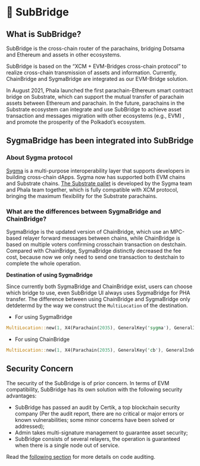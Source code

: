 # 🌉 SubBridge

## What is SubBridge? <a href="#what-is-subbridge" id="what-is-subbridge"></a>

SubBridge is the cross-chain router of the parachains, bridging Dotsama and Ethereum and assets in other ecosystems.

SubBridge is based on the “XCM + EVM-Bridges cross-chain protocol” to realize cross-chain transmission of assets and information. Currently, ChainBridge and SygmaBridge are integrated as our EVM-Bridge solution.

In August 2021, Phala launched the first parachain-Ethereum smart contract bridge on Substrate, which can support the mutual transfer of parachain assets between Ethereum and parachain. In the future, parachains in the Substrate ecosystem can integrate and use SubBridge to achieve asset transaction and messages migration with other ecosystems (e.g., EVM) , and promote the prosperity of the Polkadot’s ecosystem.

## SygmaBridge has been integrated into SubBridge <a href="#sygma-launch" id="sygma-launch"></a>

### About Sygma protocol

[Sygma](https://buildwithsygma.com) is a multi-purpose interoperability layer that supports developers in building cross-chain dApps. Sygma now has supported both EVM chains and Substrate chains. [The Substrate pallet](https://github.com/sygmaprotocol/sygma-substrate-pallets) is developed by the Sygma team and Phala team together, which is fully compatible with XCM protocol, bringing the maximum flexibility for the Substrate parachains.

### What are the differences between SygmaBridge and ChainBridge?

SygmaBridge is the updated version of ChainBridge, which use an MPC-based relayer forward messages between chains, while ChainBridge is based on multiple voters confirming crosschain transaction on destchain. Compared with ChainBridge, SygmaBridge distinctly decreased the fee cost, because now we only need to send one transaction to destchain to complete the whole operation.

**Destination of using SygmaBridge**

Since currently both SygmaBridge and ChainBridge exist, users can choose which bridge to use, even SubBridge UI always uses SygmaBridge for PHA transfer. The difference between using ChainBridge and SygmaBridge only detdetermd by the way we construct the `MultiLocation` of the destination.

* For using SygmaBridge

```rust
MultiLocation::new(1, X4(Parachain(2035), GeneralKey('sygma'), GeneralIndex(ethereumChainId), GeneralKey(recipientAddress))
```

* For using ChainBridge

```rust
MultiLocation::new(1, X4(Parachain(2035), GeneralKey('cb'), GeneralIndex(ethereumChainId), GeneralKey(recipientAddress))
```

## Security Concern <a href="#security-concern" id="security-concern"></a>

The security of the SubBridge is of prior concern. In terms of EVM compatibility, SubBridge has its own solution with the following security advantages:

* SubBridge has passed an audit by Certik, a top blockchain security company (Per the audit report, there are no critical or major errors or known vulnerabilities; some minor concerns have been solved or addressed);
* Admin takes multi-signature management to guarantee asset security;
* SubBridge consists of several relayers, the operation is guaranteed when there is a single node out of service.

Read the [following section](technical-details.md#code-auditing) for more details on code auditing.
